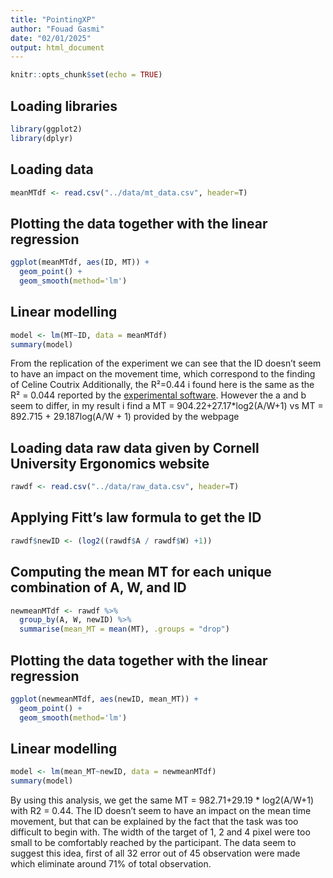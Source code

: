 ```yaml
---
title: "PointingXP"
author: "Fouad Gasmi"
date: "02/01/2025"
output: html_document
---
```


```r
knitr::opts_chunk$set(echo = TRUE)
```

## Loading libraries

```r
library(ggplot2)
library(dplyr)
```

## Loading data

```r
meanMTdf <- read.csv("../data/mt_data.csv", header=T)
```

## Plotting the data together with the linear regression

```r
ggplot(meanMTdf, aes(ID, MT)) +
  geom_point() +
  geom_smooth(method='lm')
```
## Linear modelling

```r
model <- lm(MT~ID, data = meanMTdf)
summary(model)
```
From the replication of the experiment we can see that the ID doesn't seem to have an impact on the movement time, which correspond to the finding of Celine Coutrix Additionally, the R²=0.44 i found here is the same as the R² = 0.044 reported by the [experimental software](http://ergo.human.cornell.edu/FittsLaw/FittsLaw.html). However the a and b seem to differ, in my result i find a MT = 904.22+27.17*log2(A/W+1) vs MT = 892.715 + 29.187log(A/W + 1) provided by the webpage


## Loading data raw data given by Cornell University Ergonomics website
```r
rawdf <- read.csv("../data/raw_data.csv", header=T)
```

## Applying Fitt's law formula to get the ID
```r
rawdf$newID <- (log2((rawdf$A / rawdf$W) +1))
```

## Computing the mean MT for each unique combination of A, W, and ID
```r
newmeanMTdf <- rawdf %>%
  group_by(A, W, newID) %>%
  summarise(mean_MT = mean(MT), .groups = "drop")
```


## Plotting the data together with the linear regression

```r
ggplot(newmeanMTdf, aes(newID, mean_MT)) +
  geom_point() +
  geom_smooth(method='lm')
```

## Linear modelling

```r
model <- lm(mean_MT~newID, data = newmeanMTdf)
summary(model)
```

By using this analysis, we get the same MT = 982.71+29.19 * log2(A/W+1) with R2 = 0.44. The ID doesn't seem to have an impact on the mean time movement, but that can be explained by the fact that the task was too difficult to begin with. The width of the target of 1, 2 and 4 pixel were too small to be comfortably reached by the participant. The data seem to suggest this idea, first of all 32 error out of 45 observation were made which eliminate around 71% of total observation.